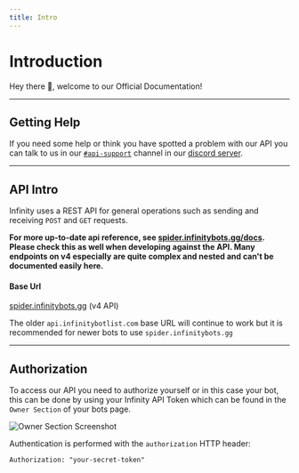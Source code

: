 ```yaml
---
title: Intro
---
```


# Introduction

Hey there 👋, welcome to our Official Documentation!

---

## Getting Help

If you need some help or think you have spotted a problem with our API you can talk to us in our
[`#api-support`](https://discord.com/channels/758641373074423808/826363644295643136) channel in our [discord server](https://infinitybots.gg/discord).

---

## API Intro

Infinity uses a REST API for general operations such as sending and receiving `POST` and `GET` requests.

**For more up-to-date api reference, see [spider.infinitybots.gg/docs](https://spider.infinitybotlist.com). Please check this as well when developing against the API. Many endpoints on v4 especially are quite complex and nested and can't be documented easily here.**

#### Base Url

[spider.infinitybots.gg](https://spider.infinitybots.gg) (v4 API)

The older `api.infinitybotlist.com` base URL will continue to work but it is recommended for newer bots to use `spider.infinitybots.gg`

---

## Authorization

To access our API you need to authorize yourself or in this case your bot, this can be done by using your Infinity API Token which can be found in the `Owner Section` of your bots page.

![Owner Section Screenshot](https://media.discordapp.net/attachments/832011830238248961/871632845821591562/image0.png)

Authentication is performed with the `authorization` HTTP header:

```Authorization: "your-secret-token"```
